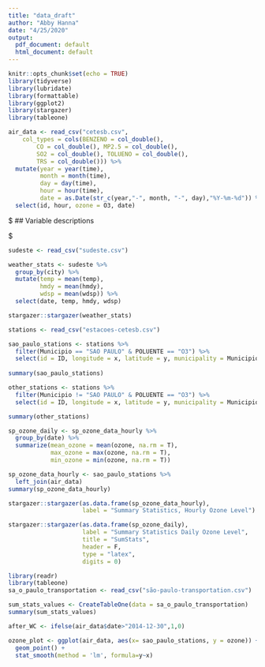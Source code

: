 ```yaml
---
title: "data_draft"
author: "Abby Hanna"
date: "4/25/2020"
output:
  pdf_document: default
  html_document: default
---
```




```r
knitr::opts_chunk$set(echo = TRUE)
library(tidyverse)
library(lubridate)
library(formattable)
library(ggplot2)
library(stargazer)
library(tableone)
```


```r
air_data <- read_csv("cetesb.csv", 
    col_types = cols(BENZENO = col_double(), 
        CO = col_double(), MP2.5 = col_double(), 
        SO2 = col_double(), TOLUENO = col_double(), 
        TRS = col_double())) %>% 
  mutate(year = year(time),
         month = month(time),
         day = day(time),
         hour = hour(time),
         date = as.Date(str_c(year,"-", month, "-", day),"%Y-%m-%d")) %>% 
  select(id, hour, ozone = O3, date) 
```


$
## Variable descriptions 

\begin{table}
\centering
\caption{Variable definitions}
\label{variableDefinitions}
\begin{tabular}{ll}
\hline
Variable name      & Description                                  \\
\hline
\hline
id                 & Identification number for city               \\
hour               & Hour recorded at station                     \\
mean_ozone         & Daily average ozone level                    \\
min_ozone          & Daily average minimum ozone level            \\
max_ozone          & Daily average maximum ozone level            \\
after_WC           & Dummy variable: 1 if city of São Paulo, 0 if other \\
date               & Day recorded at station                      \\                            
temperature        & Average temperature recorded                 \\
windspeed          & Average windspeed recorded                   \\
humidity           & Average humidity recorded                    \\
\hline
\end{tabular}
\end{table}
$

```r

sudeste <- read_csv("sudeste.csv")

weather_stats <- sudeste %>% 
  group_by(city) %>%
  mutate(temp = mean(temp),
         hmdy = mean(hmdy),
         wdsp = mean(wdsp)) %>%
  select(date, temp, hmdy, wdsp)

stargazer::stargazer(weather_stats)
```


```r
stations <- read_csv("estacoes-cetesb.csv")

sao_paulo_stations <- stations %>% 
  filter(Municipio == "SAO PAULO" & POLUENTE == "O3") %>% 
  select(id = ID, longitude = x, latitude = y, municipality = Municipio)
  
summary(sao_paulo_stations)

other_stations <- stations %>%
  filter(Municipio != "SAO PAULO" & POLUENTE == "O3") %>%
  select(id = ID, longitude = x, latitude = y, municipality = Municipio)

summary(other_stations)

sp_ozone_daily <- sp_ozone_data_hourly %>% 
  group_by(date) %>% 
  summarize(mean_ozone = mean(ozone, na.rm = T), 
            max_ozone = max(ozone, na.rm = T),
            min_ozone = min(ozone, na.rm = T))

```

```r

sp_ozone_data_hourly <- sao_paulo_stations %>% 
  left_join(air_data)
summary(sp_ozone_data_hourly)

stargazer::stargazer(as.data.frame(sp_ozone_data_hourly),
                     label = "Summary Statistics, Hourly Ozone Level")
```



```r
stargazer::stargazer(as.data.frame(sp_ozone_daily),
                     label = "Summary Statistics Daily Ozone Level",
                     title = "SumStats", 
                     header = F, 
                     type = "latex",
                     digits = 0)
```


```r
library(readr) 
library(tableone)
sa_o_paulo_transportation <- read_csv("são-paulo-transportation.csv")

sum_stats_values <- CreateTableOne(data = sa_o_paulo_transportation)
summary(sum_stats_values)

```




```r

after_WC <- ifelse(air_data$date>"2014-12-30",1,0)

```




```r
ozone_plot <- ggplot(air_data, aes(x= sao_paulo_stations, y = ozone)) +
  geom_point() +
  stat_smooth(method = 'lm', formula=y~x)
```






